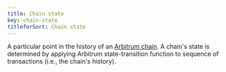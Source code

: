 ```yaml
---
title: Chain state
key: chain-state
titleforSort: Chain state
---
```


A particular point in the history of an [Arbitrum chain](/intro/glossary#arbitrum-chain). A chain's state is determined by applying Arbitrum state-transition
function to sequence of transactions (i.e., the chain's history).

